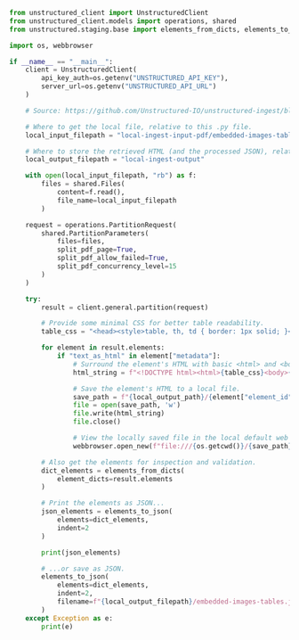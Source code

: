 ```python Python SDK
from unstructured_client import UnstructuredClient
from unstructured_client.models import operations, shared
from unstructured.staging.base import elements_from_dicts, elements_to_json

import os, webbrowser

if __name__ == "__main__":
    client = UnstructuredClient(
        api_key_auth=os.getenv("UNSTRUCTURED_API_KEY"),
        server_url=os.getenv("UNSTRUCTURED_API_URL")
    )

    # Source: https://github.com/Unstructured-IO/unstructured-ingest/blob/main/example-docs/pdf/embedded-images-tables.pdf

    # Where to get the local file, relative to this .py file.
    local_input_filepath = "local-ingest-input-pdf/embedded-images-tables.pdf"

    # Where to store the retrieved HTML (and the processed JSON), relative to this .py file.
    local_output_filepath = "local-ingest-output"

    with open(local_input_filepath, "rb") as f:
        files = shared.Files(
            content=f.read(),
            file_name=local_input_filepath
        )

    request = operations.PartitionRequest(
        shared.PartitionParameters(
            files=files,
            split_pdf_page=True,
            split_pdf_allow_failed=True,
            split_pdf_concurrency_level=15
        )
    )

    try:
        result = client.general.partition(request)

        # Provide some minimal CSS for better table readability.
        table_css = "<head><style>table, th, td { border: 1px solid; }</style></head>"

        for element in result.elements:
            if "text_as_html" in element["metadata"]:
                # Surround the element's HTML with basic <html> and <body> tags, and add the minimal CSS.
                html_string = f"<!DOCTYPE html><html>{table_css}<body>{element["metadata"]["text_as_html"]}</body></html>"

                # Save the element's HTML to a local file.
                save_path = f"{local_output_path}/{element["element_id"]}.html"
                file = open(save_path, 'w')
                file.write(html_string)
                file.close()

                # View the locally saved file in the local default web browser.
                webbrowser.open_new(f"file:///{os.getcwd()}/{save_path}")

        # Also get the elements for inspection and validation.
        dict_elements = elements_from_dicts(
            element_dicts=result.elements
        )

        # Print the elements as JSON...
        json_elements = elements_to_json(
            elements=dict_elements,
            indent=2
        )

        print(json_elements)

        # ...or save as JSON.
        elements_to_json(
            elements=dict_elements,
            indent=2,
            filename=f"{local_output_filepath}/embedded-images-tables.json"
        )
    except Exception as e:
        print(e)
```
